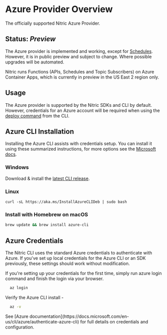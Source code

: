 
# Azure Provider Overview

The officially supported Nitric Azure Provider.

## Status: _Preview_

The Azure provider is implemented and working, except for [Schedules](/schedules). However, it is in public preview and subject to change. Where possible upgrades will be automated.

<Note>
  Nitric runs Functions (APIs, Schedules and Topic Subscribers) on Azure
  Container Apps, which is currently in preview in the US East 2 region only.
</Note>

## Usage

The Azure provider is supported by the Nitric SDKs and CLI by default. However, credentials for an Azure account will be required when using the [deploy command](/reference/cli) from the CLI.

## Azure CLI Installation

Installing the Azure CLI assists with credentials setup. You can install it using these summarized instructions, for more options see the [Microsoft docs](https://docs.microsoft.com/en-us/cli/azure/install-azure-cli).

### Windows

Download & install the [latest CLI release](https://aka.ms/installazurecliwindows).

### Linux

```
curl -sL https://aka.ms/InstallAzureCLIDeb | sudo bash
```

### Install with Homebrew on macOS

```bash
brew update && brew install azure-cli
```

## Azure Credentials

The Nitric CLI uses the standard Azure credentials to authenticate with Azure. If you've set up local credentials for the Azure CLI or an SDK previously, these settings should work without modification.

If you're setting up your credentials for the first time, simply run azure login command and finish the login via your browser.

```bash
  az login
```

Verify the Azure CLI install -

```bash
  az -v
```

<Note>
  See [Azure
  documentation](https://docs.microsoft.com/en-us/cli/azure/authenticate-azure-cli)
  for full details on credentials and configuration.
</Note>
